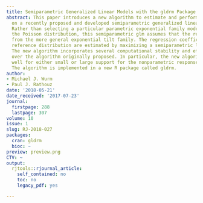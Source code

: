 ```yaml
---
title: Semiparametric Generalized Linear Models with the gldrm Package
abstract: This paper introduces a new algorithm to estimate and perform inferences
  on a recently proposed and developed semiparametric generalized linear model (glm).
  Rather than selecting a particular parametric exponential family model, such as
  the Poisson distribution, this semiparametric glm assumes that the response is drawn
  from the more general exponential tilt family. The regression coefficients and unspecified
  reference distribution are estimated by maximizing a semiparametric like lihood.
  The new algorithm incorporates several computational stability and efficiency improvements
  over the algorithm originally proposed. In particular, the new algorithm performs
  well for either small or large support for the nonparametric response distribution.
  The algorithm is implemented in a new R package called gldrm.
author:
- Michael J. Wurm
- Paul J. Rathouz
date: '2018-05-21'
date_received: '2017-07-23'
journal:
  firstpage: 288
  lastpage: 307
volume: 10
issue: 1
slug: RJ-2018-027
packages:
  cran: gldrm
  bioc: ~
preview: preview.png
CTV: ~
output:
  rjtools::rjournal_article:
    self_contained: no
    toc: no
    legacy_pdf: yes

---
```

